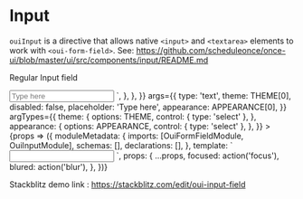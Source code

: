 
<Meta title="FORM FIELD/Input" />

# Input

`ouiInput` is a directive that allows native `<input>` and `<textarea>` elements to work with `<oui-form-field>`. See: https://github.com/scheduleonce/once-ui/blob/master/ui/src/components/input/README.md

Regular Input field

<Canvas>
  <Story
    name="Regular"
    parameters={{
      docs: {
        source: {
          code: `<oui-form-field>
  <input oui-input type="text" placeholder="Type here" >
</oui-form-field>`,
        },
      },
    }}
    args={{
      type: 'text',
      theme: THEME[0],
      disabled: false,
      placeholder: 'Type here',
      appearance: APPEARANCE[0],
    }}
    argTypes={{
      theme: {
        options: THEME,
        control: { type: 'select' },
      },
      appearance: {
        options: APPEARANCE,
        control: { type: 'select' },
      },
    }}
  >
    {props => ({
      moduleMetadata: {
        imports: [OuiFormFieldModule, OuiInputModule],
        schemas: [],
        declarations: [],
      },
      template: `<oui-form-field [appearance]="appearance" ngClass={{theme}}> <input [disabled]="disabled" (blur)="blured()" (focus)="focused()" [type]="type" oui-input [placeholder]="placeholder" /> </oui-form-field>`,
      props: {
        ...props,
        focused: action('focus'),
        blured: action('blur'),
      },
    })}
  </Story>
</Canvas>

Stackblitz demo link : https://stackblitz.com/edit/oui-input-field

<ArgsTable of={OuiFormField} />
